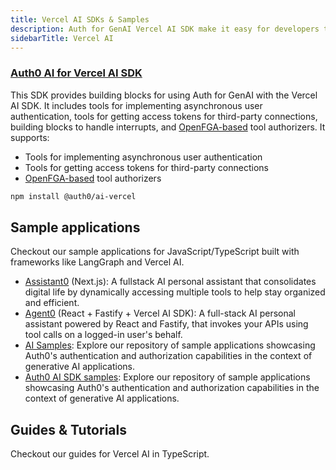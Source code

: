 ```yaml
---
title: Vercel AI SDKs & Samples
description: Auth for GenAI Vercel AI SDK make it easy for developers to integrate with and secure any AI agent workflow using Vercel AI.
sidebarTitle: Vercel AI
---
```


### [Auth0 AI for Vercel AI SDK](https://github.com/auth0-lab/auth0-ai-js/tree/main/packages/ai-vercel)

This SDK provides building blocks for using Auth for GenAI with the Vercel AI SDK. It includes tools for implementing asynchronous user authentication, tools for getting access tokens for third-party connections, building blocks to handle interrupts, and [OpenFGA-based](https://openfga.dev/) tool authorizers. It supports:

- Tools for implementing asynchronous user authentication
- Tools for getting access tokens for third-party connections
- [OpenFGA-based](https://openfga.dev/) tool authorizers

```bash
npm install @auth0/ai-vercel
```

## Sample applications

Checkout our sample applications for JavaScript/TypeScript built with frameworks like LangGraph and Vercel AI.

- [Assistant0](https://github.com/auth0-samples/auth0-assistant0/tree/vercel-ai) (Next.js): A fullstack AI personal assistant that consolidates digital life by dynamically accessing multiple tools to help stay organized and efficient.
- [Agent0](https://github.com/auth0-samples/agent0) (React + Fastify + Vercel AI SDK): A full-stack AI personal assistant powered by React and Fastify, that invokes your APIs using tool calls on a logged-in user's behalf.
- [AI Samples](https://github.com/auth0-samples/auth0-ai-samples): Explore our repository of sample applications showcasing Auth0's authentication and authorization capabilities in the context of generative AI applications.
- [Auth0 AI SDK samples](https://github.com/auth0-lab/auth0-ai-js/tree/main/examples): Explore our repository of sample applications showcasing Auth0's authentication and authorization capabilities in the context of generative AI applications.

## Guides & Tutorials

Checkout our guides for Vercel AI in TypeScript.

<Columns cols={2}>
<Card title="Check Google Calendar Availability" href="/check-google-calendar-availability" icon="google" iconType="solid" horizontal />
<Card title="List GitHub Repositories" href="/list-github-repositories" icon="github" iconType="solid" horizontal />
<Card title="List Slack Channels" href="/list-slack-channels" icon="slack" iconType="solid" horizontal />
<Card title="Get Salesforce Opportunities" href="/get-salesforce-opportunities" icon="salesforce" iconType="solid" horizontal />
</Columns>

